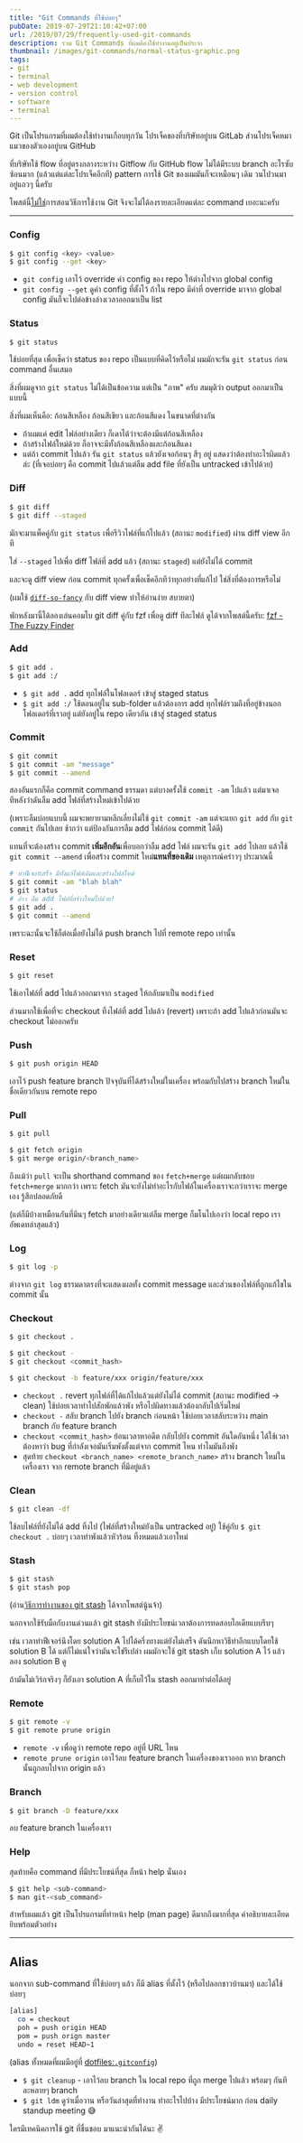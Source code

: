 ```yaml
---
title: "Git Commands ที่ใช้บ่อยๆ"
pubDate: 2019-07-29T21:10:42+07:00
url: /2019/07/29/frequently-used-git-commands
description: รวม Git Commands ที่ผมต้องใช้ทำงานอยู่เป็นประจำ
thumbnail: /images/git-commands/normal-status-graphic.png
tags:
- git
- terminal
- web development
- version control
- software
- terminal
---
```


Git เป็นโปรแกรมที่ผมต้องใช้ทำงานเกือบทุกวัน โปรเจ็คของที่บริษัทอยู่บน GitLab ส่วนโปรเจ็คหมาแมวของตัวเองอยู่บน GitHub

ที่บริษัทใช้ flow ที่อยู่ตรงกลางระหว่าง Gitflow กับ GitHub flow
ไม่ได้มีระบบ branch อะไรซับซ้อนมาก (แล้วแต่แต่ละโปรเจ็คอีกที)
pattern การใช้ Git ของผมมันก็จะเหมือนๆ เดิม วนไปวนมาอยู่แถวๆ นี้ครับ

<WarningMessage>
  โพสต์นี้<u>ไม่ใช่</u>การสอนวิธีการใช้งาน Git จึงจะไม่ได้ลงรายละเอียดแต่ละ command เยอะนะครับ
</WarningMessage>

---

### Config

```sh
$ git config <key> <value>
$ git config --get <key>
```

- `git config` เอาไว้ override ค่า config ของ repo ให้ต่างไปจาก global config
- `git config --get` ดูค่า config ที่ตั้งไว้ ถ้าใน repo มีค่าที่ override มาจาก global config มันก็จะไปต่อข้างล่างเวลาออกมาเป็น list


### Status

```sh
$ git status
```

ใช้บ่อยที่สุด เพื่อเช็คว่า status ของ repo เป็นแบบที่คิดไว้หรือไม่ ผมมักจะรัน `git status` ก่อน command อื่นเสมอ

สิ่งที่ผมดูจาก `git status` ไม่ได้เป็นข้อความ แต่เป็น "ภาพ" ครับ
สมมุติว่า output ออกมาเป็นแบบนี้

<Picture
  src="/images/git-commands/normal-status.png"
  alt="รูป output จาก git status แบบปกติ"
  caption="รูป output จาก git status แบบปกติ"
  width="500"
  height="259"
/>

สิ่งที่ผมเห็นคือ: ก้อนสีเหลือง ก้อนสีเขียว และก้อนสีแดง ในขนาดที่ต่างกัน

<Picture
  src="/images/git-commands/normal-status-graphic.png"
  alt="รูป output จาก git status แบบก้อนๆ"
  caption="รูป output จาก git status แบบก้อนๆ"
  width="500"
  height="259"
/>

- ถ้าผมแค่ edit ไฟล์อย่างเดียว ก็เดาได้ว่าจะต้องมีแต่ก้อนสีเหลือง
- ถ้าสร้างไฟล์ใหม่ด้วย ก็อาจจะมีทั้งก้อนสีเหลืองและก้อนสีแดง
- แต่ถ้า commit ไปแล้ว รัน `git status` แล้วยังเจอก้อนๆ สีๆ อยู่ แสดงว่าต้องทำอะไรผิดแล้วล่ะ (ที่เจอบ่อยๆ คือ commit ไปแล้วแต่ลืม add file ที่ยังเป็น untracked เข้าไปด้วย)

### Diff

```sh
$ git diff
$ git diff --staged
```

มักจะมาแพ็คคู่กับ `git status` เพื่อรีวิวไฟล์ที่แก้ไปแล้ว (สถานะ `modified`) ผ่าน diff view อีกที

ใส่ `--staged` ไปเพื่อ diff ไฟล์ที่ add แล้ว (สถานะ `staged`) แต่ยังไม่ได้ commit

และจะดู diff view ก่อน commit ทุกครั้งเพื่อเช็คอีกทีว่าทุกอย่างที่แก้ไป ใช่สิ่งที่ต้องการหรือไม่

<Picture
  src="/images/git-commands/git-diff-output.png"
  alt="รูป output จาก git diff"
  caption="รูป output จาก git diff"
  width="500"
  height="378"
/>

(ผมใช้ [`diff-so-fancy`](https://github.com/so-fancy/diff-so-fancy) กับ diff view
ทำให้อ่านง่าย สบายตา)

พักหลังมานี้ได้ลองเล่นคอมโบ git diff คู่กับ fzf เพื่อดู diff ทีละไฟล์
ดูได้จากโพสต์นี้ครับ: [fzf - The Fuzzy Finder](https://armno.in.th/2019/08/21/fzf/#example-use-case-git-diff)

### Add

```sh
$ git add .
$ git add :/
```

- `$ git add .` add ทุกไฟล์ในโฟลเดอร์ เข้าสู่ staged status
- `$ git add :/` ใช้ตอนอยู่ใน sub-folder แล้วต้องการ add ทุกไฟล์รวมถึงที่อยู่ข้างนอกโฟลเดอร์ที่เราอยู่ แต่ยังอยู่ใน repo เดียวกัน เข้าสู่ staged status

### Commit

```sh
$ git commit
$ git commit -am "message"
$ git commit --amend
```

สองอันแรกก็คือ commit command ธรรมดา แต่บางครั้งใช้ `commit -am` ไปแล้ว แต่มาเจอทีหลังว่าดันลืม add ไฟล์ที่สร้างใหม่เข้าไปด้วย

(เพราะลืมบ่อยแบบนี้ ผมจะพยายามหลีกเลี่ยงไม่ใช้ `git commit -am` แต่จะแยก `git add` กับ `git commit` กันไปเลย
ช้ากว่า แต่ป้องกันการลืม add ไฟล์ก่อน commit ได้ดี)

แทนที่จะต้องสร้าง commit **เพิ่มอีกอัน**เพื่อบอกว่าลืม add ไฟล์ ผมจะรัน `git add` ไปเลย แล้วใช้ `git commit --amend` เพื่อสร้าง commit ใหม่**แทนที่ของเดิม**
เหตุการณ์คร่าวๆ ประมาณนี้

```sh
# ทำฟีเจอร์เสร็จ มีทั้งแก้ไฟล์เดิมและสร้างไฟล์ใหม่
$ git commit -am "blah blah"
$ git status
# อ้าว ลืม add ไฟล์ที่สร้างใหม่ไปด้วย!
$ git add .
$ git commit --amend
```

เพราะฉะนั้นจะใช้ก็ต่อเมื่อยังไม่ได้ push branch ไปที่ remote repo เท่านั้น


### Reset

```sh
$ git reset
```

ใช้เอาไฟล์ที่ add ไปแล้วออกมาจาก `staged` ให้กลับมาเป็น `modified`

ส่วนมากใช้เพื่อที่จะ checkout ทิ้งไฟล์ที่ add ไปแล้ว (revert) เพราะถ้า add ไปแล้วก่อนมันจะ checkout ไม่ออกครับ

### Push

```sh
$ git push origin HEAD
```

เอาไว้ push feature branch ปัจจุบันที่ได้สร้างใหม่ในเครื่อง
พร้อมกับไปสร้าง branch ใหม่ในชื่อเดียวกันบน remote repo

### Pull

```sh
$ git pull

$ git fetch origin
$ git merge origin/<branch_name>
```

ถึงแม้ว่า `pull` จะเป็น shorthand command ของ `fetch+merge`
แต่ผมกลับชอบ `fetch+merge` มากกว่า เพราะ fetch มันจะยังไม่ทำอะไรกับไฟล์ในเครื่องเราจะกว่าเราจะ merge เอง
รู้สึกปลอดภัยดี

(แต่ก็มีบ้างเหมือนกันที่มึนๆ fetch มาอย่างเดียวแต่ลืม merge
ก็มโนไปเองว่า local repo เราอัพเดทล่าสุดแล้ว)

### Log

```sh
$ git log -p
```

ต่างจาก `git log` ธรรมดาตรงที่จะแสดงผลทั้ง commit message
และส่วนของไฟล์ที่ถูกแก้ไขใน commit นั้น

### Checkout

```sh
$ git checkout .

$ git checkout -
$ git checkout <commit_hash>

$ git checkout -b feature/xxx origin/feature/xxx
```

- `checkout .` revert ทุกไฟล์ที่ได้แก้ไปแล้วแต่ยังไม่ได้ commit (สถานะ modified -> clean) ใช้บ่อยเวลาทำไปสักพักแล้วพัง หรือไปผิดทางแล้วต้องกลับไปเริ่มใหม่
- `checkout -` สลับ branch ไปยัง branch ก่อนหน้า ใช้บ่อยเวลาสลับระหว่าง main branch กับ feature branch
- `checkout <commit_hash>` ย้อนเวลาหาอดีต กลับไปยัง commit อันใดอันหนึ่ง ได้ใช้เวลาต้องหาว่า bug ที่กำลังเจอมันเริ่มพังตั้งแต่จาก commit ไหน ทำไมมันถึงพัง
- สุดท้าย `checkout <branch_name> <remote_branch_name>` สร้าง branch ใหม่ในเครื่องเรา
จาก remote branch ที่มีอยู่แล้ว

### Clean

```sh
$ git clean -df
```

ใช้ลบไฟล์ที่ยังไม่ได้ add ทิ้งไป (ไฟล์ที่สร้างใหม่ยังเป็น untracked อยู่)
ใช้คู่กับ `$ git checkout .` บ่อยๆ เวลาทำพังแล้วหัวร้อน ทิ้งหมดแล้วเอาใหม่

### Stash

```sh
$ git stash
$ git stash pop
```

(อ่าน[วิธีการทำงานของ git stash](https://armno.in.th/2014/10/14/git-stash-patched-commit/) ได้จากโพสต์นู้นจ้า)

นอกจากใช้รับมือกับงานด่วนแล้ว git stash ยังมีประโยชน์เวลาต้องการทดสอบไอเดียแบบรีบๆ

เช่น เวลาทำฟีเจอร์นึงโดย solution A ไปได้ครึ่งทางแต่ยังไม่เสร็จ ดันนึกหาวิธีทำอีกแบบโดยใช้ solution B ได้ แต่ก็ไม่แน่ใจว่ามันจะใช่รึเปล่า
ผมมักจะใช้ git stash เก็บ solution A ไว้ แล้วลอง solution B ดู

ถ้ามันไม่เวิร์กจริงๆ ก็ยังเอา solution A ที่เก็บไว้ใน stash ออกมาทำต่อได้อยู่

### Remote

```sh
$ git remote -v
$ git remote prune origin
```

- `remote -v` เพื่อดูว่า remote repo อยู่ที่ URL ไหน
- `remote prune origin` เอาไว้ลบ feature branch ในเครื่องของเราออก หาก branch นั้นถูกลบไปจาก origin แล้ว

### Branch

```sh
$ git branch -D feature/xxx
```

ลบ feature branch ในเครื่องเรา

### Help

สุดท้ายคือ command ที่มีประโยชน์ที่สุด ก็หน้า help นั่นเอง

```sh
$ git help <sub-command>
$ man git-<sub_command>
```

สำหรับผมแล้ว git เป็นโปรแกรมที่ทำหน้า help (man page) ดีมากถึงมากที่สุด
คำอธิบายละเอียดยิบพร้อมตัวอย่าง

<Picture
  src="/images/git-commands/git-man.png"
  alt="รูป ตัวอย่าง man page ของ git merge"
  caption="ตัวอย่าง man page ของ git merge"
  width="500"
  height="400"
/>

---

## Alias

นอกจาก sub-command ที่ใช้บ่อยๆ แล้ว ก็มี alias ที่ตั้งไว้ (หรือไปลอกชาวบ้านมา)
และได้ใช้บ่อยๆ

```sh
[alias]
  co = checkout
  poh = push origin HEAD
  pom = push orign master
  undo = reset HEAD~1
```

(alias ทั้งหมดที่ผมมีอยู่ที่ [dotfiles:`.gitconfig`](https://github.com/armno/dotfiles/blob/master/.gitconfig#L12))

- `$ git cleanup` - เอาไว้ลบ branch ใน local repo ที่ถูก merge ไปแล้ว พร้อมๆ กันทีละหลายๆ branch
- `$ git ldm` ดูว่าเมื่อวาน หรือวันล่าสุดที่ทำงาน ทำอะไรไปบ้าง มีประโยชน์มาก ก่อน daily standup meeting 😅


<Picture
  src="/images/git-commands/git-ldm.png"
  alt="รูป output จาก git ldm"
  caption="รูป output จาก `git ldm`"
  width="800"
  height="463"
/>

ใครมีเทคนิคการใช้ git ที่ชื่นชอบ มาแนะนำกันได้นะ ✌️
